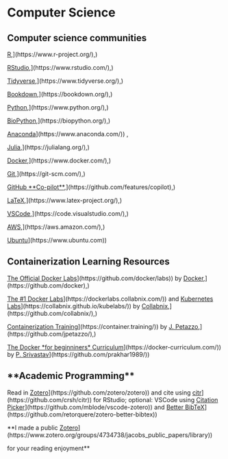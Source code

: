 # Computer Science

## Computer science communities

[R]([https://www.r-project.org/),](https://www.r-project.org/),)

[RStudio]([https://www.rstudio.com/),](https://www.rstudio.com/),)

[Tidyverse]([https://www.tidyverse.org/),](https://www.tidyverse.org/),)

[Bookdown]([https://bookdown.org/),](https://bookdown.org/),)

[Python]([https://www.python.org/),](https://www.python.org/),)

[BioPython]([https://biopython.org/),](https://biopython.org/),)

[Anaconda]([https://www.anaconda.com/)](https://www.anaconda.com/)) ,

[Julia]([https://julialang.org/),](https://julialang.org/),)

[Docker]([https://www.docker.com/),](https://www.docker.com/),)

[Git]([https://git-scm.com/),](https://git-scm.com/),)

[GitHub \*\*Co-pilot\*\*]([https://github.com/features/copilot),](https://github.com/features/copilot),)

[LaTeX]([https://www.latex-project.org/),](https://www.latex-project.org/),)

[VSCode]([https://code.visualstudio.com/),](https://code.visualstudio.com/),)

[AWS]([https://aws.amazon.com/),](https://aws.amazon.com/),)

[Ubuntu]([https://www.ubuntu.com)](https://www.ubuntu.com))

## Containerization Learning Resources

[The Official Docker Labs]([https://github.com/docker/labs)](https://github.com/docker/labs)) by [Docker]([https://github.com/docker),](https://github.com/docker),)

[The #1 Docker Labs]([https://dockerlabs.collabnix.com/)](https://dockerlabs.collabnix.com/)) and [Kubernetes Labs]([https://collabnix.github.io/kubelabs/)](https://collabnix.github.io/kubelabs/)) by [Collabnix]([https://github.com/collabnix/),](https://github.com/collabnix/),)

[Containerization Training]([https://container.training/)](https://container.training/)) by [J. Petazzo]([https://github.com/jpetazzo/),](https://github.com/jpetazzo/),)

[The Docker \*for beginniners\* Curriculum]([https://docker-curriculum.com/)](https://docker-curriculum.com/)) by [P. Srivastav]([https://github.com/prakhar1989/)](https://github.com/prakhar1989/))

## \*\*Academic Programming\*\* 

Read in [Zotero]([https://github.com/zotero/zotero)](https://github.com/zotero/zotero)) and cite using [citr]([https://github.com/crsh/citr)](https://github.com/crsh/citr)) for RStudio; optional: VSCode using [Citation Picker]([https://github.com/mblode/vscode-zotero)](https://github.com/mblode/vscode-zotero)) and [Better BibTeX]([https://github.com/retorquere/zotero-better-bibtex)](https://github.com/retorquere/zotero-better-bibtex))

\*\*I made a public [Zotero]([https://www.zotero.org/groups/4734738/jacobs_public_papers/library)](https://www.zotero.org/groups/4734738/jacobs_public_papers/library))

for your reading enjoyment\*\*
